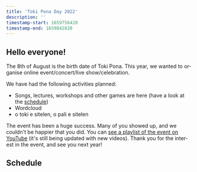 ```yaml
---
title: 'Toki Pona Day 2022'
description: ''
timestamp-start: 1659756420
timestamp-end: 1659842820
---
```



<YearNav lang="en"/>

## Hello everyone!

The 8th of August is the birth date of Toki Pona. This year, we wanted to organise online event/concert/live show/celebration.

We have had the following activities planned:
* Songs, lectures, workshops and other games are here (have a look at the [schedule](tenpo))
* Wordcloud
* o toki e sitelen, o pali e sitelen

The event has been a huge success. Many of you showed up, and we couldn't be happier that you did. You can [see a playlist of the event on YouTube](https://www.youtube.com/playlist?list=PLjOmpMyMxd8TVr2MFw5AtXiypWMir8XfC) (it's still being updated with new videos). Thank you for the interest in the event, and see you next year!

## Schedule

<Schedule lang="en" from="2022.json" start={1659756600} />
